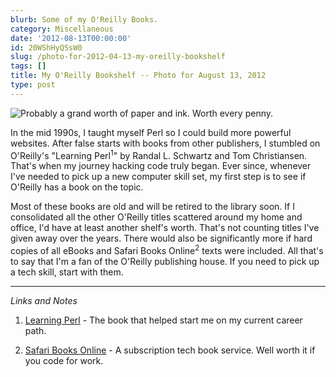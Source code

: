 ```yaml
---
blurb: Some of my O'Reilly Books.
category: Miscellaneous
date: '2012-08-13T00:00:00'
id: 20WShHyQSsW0
slug: /photo-for-2012-04-13-my-oreilly-bookshelf
tags: []
title: My O'Reilly Bookshelf -- Photo for August 13, 2012
type: post
---
```


![Probably a grand worth of paper and ink. Worth every penny.](/aws-20120813--0910-03.jpg)

In the mid 1990s, I taught myself Perl so I could build more powerful websites. After false starts with books from other publishers, I stumbled on O'Reilly's "Learning Perl<sup>1</sup>" by Randal L. Schwartz and Tom Christiansen. That's when my journey hacking code truly began. Ever since, whenever I've needed to pick up a new computer skill set, my first step is to see if O'Reilly has a book on the topic. 

Most of these books are old and will be retired to the library soon. If I consolidated all the other O'Reilly titles scattered around my home and office, I'd have at least another shelf's worth. That's not counting titles I've given away over the years. There would also be significantly more if hard copies of all eBooks and Safari Books Online<sup>2</sup> texts were included. All that's to say that I'm a fan of the O'Reilly publishing house. If you need to pick up a tech skill, start with them.


---


_Links and Notes_

1. [Learning Perl](http://www.amazon.com/gp/product/1449303587/ref=as_li_ss_tl?ie=UTF8&camp=1789&creative=390957&creativeASIN=1449303587&linkCode=as2&tag=tioa-20) - The book that helped start me on my current career path.

2. [Safari Books Online](http://safaribooksonline.com/) - A subscription tech book service. Well worth it if you code for work.